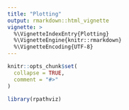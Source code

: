 ```yaml
---
title: "Plotting"
output: rmarkdown::html_vignette
vignette: >
  %\VignetteIndexEntry{Plotting}
  %\VignetteEngine{knitr::rmarkdown}
  %\VignetteEncoding{UTF-8}
---
```


```r
knitr::opts_chunk$set(
  collapse = TRUE,
  comment = "#>"
)
```

```r
library(rpathviz)
```
